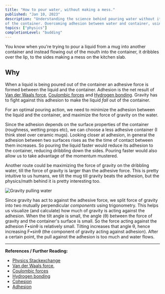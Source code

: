 ```yaml
---
title: "How to pour water, without making a mess."
published: "Jan 10, 2023"
description: "Understanding the science behind pouring water without it dribbling down the sides
of the container. Overcoming adhesion between water and container, using gravity and momentum."
topics: ["physics"]
completionLevel: "budding"
---
```


You know when you're trying to pour a liquid from a mug into another container and instead flowing out of the mouth into the container, it dribbles over the lip, to the sides making a mess on the kitchen slab.

## Why
When a liquid is being poured out of the container an adhesive force is formed between the liquid and the container. Adhesion is the net result of [Van der Waals force](https://en.wikipedia.org/wiki/Van_der_Waals_force), [Coulombic forces](https://en.wikipedia.org/wiki/Coulomb%27s_law) and [Hydrogen bonding](https://en.wikipedia.org/wiki/Hydrogen_bond). Gravity has to fight against this adhesion to make the liquid _fall_ out of the container.

For an optimal pouring action, we need to minimize the adhesion between the liquid and the container, and maximize the force of gravity on the water.

Since the adhesion depends on the surface properties of the container (roughness, wetting props etc), we can choose a less adhesive container (I think steel over ceramic mugs). Looking closer at adhesion, in general the adhesion between two surfaces rises as the the time of contact between them increases. So pouring the liquid faster would reduce its adhesion to the container, reducing dribbling down the sides. Pouring faster would also allow us to take advantage of the momentum mustered.

Another route could be maximizing the force of gravity on the dribbling water, till the force of gravity is larger than the adhesive force. This is pretty intuitive to us humans, we tilt the mug till gravity beats the adhesion, but the physics/math behind it is pretty interesting too.

![Gravity pulling water](/blog-assets/pouring.png)

Since gravity has act to against the adhesive force, we split force of gravity into two
mutually perpendicular _components_ using trigonometry. This helps us visualize (and calculate) how much of gravity
is acting against the adhesion. When the tilt angle is small, the angle (θ) between the force of gravity
and the container's surface is small. So the force acting against the adhesion F•sinθ is relatively small.
Tilting increases that angle θ, hence increasing F•sinθ (the component of gravity acting against adhesion).
After a certain point, the pull against the adhesion is too much and water flows.

---
**References / Further Reading:**
- [Physics Stackexchange](https://physics.stackexchange.com/questions/28982/why-does-water-pouring-from-a-glass-sometimes-travel-down-the-side-of-the-glass)
- [Van der Waals force](https://en.wikipedia.org/wiki/Van_der_Waals_force),
- [Coulombic forces](https://en.wikipedia.org/wiki/Coulomb%27s_law)
- [Hydrogen bonding](https://en.wikipedia.org/wiki/Hydrogen_bond)
- [Cohesion](https://en.wikipedia.org/wiki/Cohesion_(chemistry))
- [Adhesion](https://phys.libretexts.org/Bookshelves/University_Physics/Book%3A_Physics_(Boundless)/10%3A_Fluids/10.4%3A_Cohesion_and_Adhesion)
